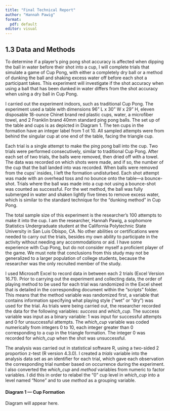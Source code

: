 ```yaml
---
title: "Final Technical Report"
author: "Hannah Pawig"
format:
  pdf: default
editor: visual
---
```


## 1.3 Data and Methods

To determine if a player's ping pong shot accuracy is affected when dipping the ball in water before their shot into a cup, I will complete trials that simulate a game of Cup Pong, with either a completely dry ball or a method of dunking the ball and shaking excess water off before each shot a participant takes. This experiment will investigate if the shot accuracy when using a ball that has been dunked in water differs from the shot accuracy when using a dry ball in Cup Pong.

I carried out the experiment indoors, such as traditional Cup Pong. The experiment used a table with dimensions 96" L x 30" W x 29" H, eleven disposable 18-ounce Chinet brand red plastic cups, water, a microfiber towel, and 2 Franklin brand 40mm standard ping pong balls. The set up of the table and cups is as depicted in Diagram 1. The ten cups in the formation have an integer label from 1 ot 10. All sampled attempts were from behind the singular cup at one end of the table, facing the triangle cup.

Each trial is a single attempt to make the ping pong ball into the cup. Two trials were performed consecutively, similar to traditional Cup Pong. After each set of two trials, the balls were removed, then dried off with a towel. The data was recorded on which shots were made, and if so, the number of the cup that the ball landed into was recorded. When balls were removed from the cups' insides, I left the formation undisturbed. Each shot attempt was made with an overhead toss and no bounce onto the table---a bounce-shot. Trials where the ball was made into a cup not using a bounce-shot was counted as successful. For the wet method, the ball was fully submerged in water and shaken lightly five times to remove excess water, which is similar to the standard technique for the "dunking method" in Cup Pong.

The total sample size of this experiment is the researcher's 100 attempts to make it into the cup. I am the researcher, Hannah Pawig, a sophomore Statistics Undergraduate student at the California Polytechnic State University in San Luis Obispo, CA. No other abilities or certifications were needed to carry out the trials, besides my own ability to participate in the activity without needing any accommodations or aid. I have some experience with Cup Pong, but do not consider myself a proficient player of the game. We must note that conclusions from this study may not be generalized to a larger population of college students, because the researcher was the only recruited member of the study.

I used Microsoft Excel to record data in between each 2 trials (Excel Version 16.71). Prior to carrying out the experiment and collecting data, the order of playing method to be used for each trial was randomized in the Excel sheet that is detailed in the corresponding document within the "scripts" folder. This means that the method variable was randomized first, a variable that contains information specifying what playing style ("wet" or "dry") was used for the trial. As trials were being carried out, the researcher recorded the data for the following variables: *success* and *which_cup*. The success variable was input as a binary variable: 1 was input for successful attempts and 0 for unsuccessful attempts. The *which_cup* variable was coded numerically from integers 0 to 10, each integer greater than 0 corresponding to a cup in the triangle formation. The integer 0 was recorded for *which_cup* when the shot was unsuccessful.

The analysis was carried out in statistical software R, using a two-sided 2 proportion z-test (R version 4.3.0). I created a *trials* variable into the analysis data set as an identifier for each trial, which gave each observation the corresponding trial number based on occurrence during the experiment. I also converted the *which_cup* and *method* variables from numeric to factor variables. I did this in order to relabel the "0" cup level in *which_cup* into a level named "None" and to use *method* as a grouping variable.

#### Diagram 1 --- Cup Formation

Diagram will appear here.
